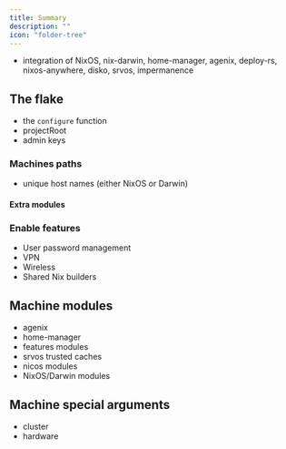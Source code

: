 ```yaml
---
title: Summary
description: ""
icon: "folder-tree"
---
```


- integration of NixOS, nix-darwin, home-manager, agenix, deploy-rs, nixos-anywhere, disko, srvos, impermanence

## The flake

- the `configure` function
- projectRoot
- admin keys

### Machines paths

- unique host names (either NixOS or Darwin)

#### Extra modules

### Enable features

- User password management
- VPN
- Wireless
- Shared Nix builders

## Machine modules

- agenix
- home-manager
- features modules
- srvos trusted caches
- nicos modules
- NixOS/Darwin modules

## Machine special arguments

- cluster
- hardware
